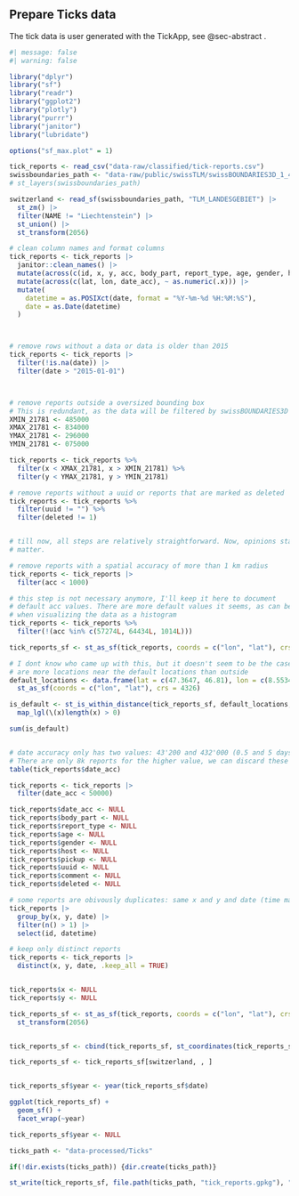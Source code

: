 
## Prepare Ticks data {#test}

The tick data is user generated with the TickApp, see @sec-abstract \nameref{test}.

```r
#| message: false
#| warning: false

library("dplyr")
library("sf")
library("readr")
library("ggplot2")
library("plotly")
library("purrr")
library("janitor")
library("lubridate")

options("sf_max.plot" = 1)

```

```r


tick_reports <- read_csv("data-raw/classified/tick-reports.csv")
swissboundaries_path <- "data-raw/public/swissTLM/swissBOUNDARIES3D_1_4_LV95_LN02.gdb"
# st_layers(swissboundaries_path)

switzerland <- read_sf(swissboundaries_path, "TLM_LANDESGEBIET") |>
  st_zm() |>
  filter(NAME != "Liechtenstein") |>
  st_union() |>
  st_transform(2056)

# clean column names and format columns
tick_reports <- tick_reports |>
  janitor::clean_names() |>
  mutate(across(c(id, x, y, acc, body_part, report_type, age, gender, host, pickup, deleted), ~ as.integer(.x))) |>
  mutate(across(c(lat, lon, date_acc), ~ as.numeric(.x))) |>
  mutate(
    datetime = as.POSIXct(date, format = "%Y-%m-%d %H:%M:%S"),
    date = as.Date(datetime)
  )




```

```r
# remove rows without a data or data is older than 2015
tick_reports <- tick_reports |>
  filter(!is.na(date)) |>
  filter(date > "2015-01-01")



# remove reports outside a oversized bounding box
# This is redundant, as the data will be filtered by swissBOUNDARIES3D later
XMIN_21781 <- 485000
XMAX_21781 <- 834000
YMAX_21781 <- 296000
YMIN_21781 <- 075000

tick_reports <- tick_reports %>%
  filter(x < XMAX_21781, x > XMIN_21781) %>%
  filter(y < YMAX_21781, y > YMIN_21781)

# remove reports without a uuid or reports that are marked as deleted
tick_reports <- tick_reports %>%
  filter(uuid != "") %>%
  filter(deleted != 1)


# till now, all steps are relatively straightforward. Now, opinions start to
# matter.

```

```r

# remove reports with a spatial accuracy of more than 1 km radius
tick_reports <- tick_reports |>
  filter(acc < 1000)

# this step is not necessary anymore, I'll keep it here to document
# default acc values. There are more default values it seems, as can be seen
# when visualizing the data as a histogram
tick_reports <- tick_reports %>%
  filter(!(acc %in% c(57274L, 64434L, 1014L)))

tick_reports_sf <- st_as_sf(tick_reports, coords = c("lon", "lat"), crs = 4326)

# I dont know who came up with this, but it doesn't seem to be the case that there
# are more locations near the default locations than outside
default_locations <- data.frame(lat = c(47.3647, 46.81), lon = c(8.5534, 8.23)) |>
  st_as_sf(coords = c("lon", "lat"), crs = 4326)

is_default <- st_is_within_distance(tick_reports_sf, default_locations, 1000) |>
  map_lgl(\(x)length(x) > 0)

sum(is_default)


# date accuracy only has two values: 43'200 and 432'000 (0.5 and 5 days?)
# There are only 8k reports for the higher value, we can discard these
table(tick_reports$date_acc)

tick_reports <- tick_reports |>
  filter(date_acc < 50000)

```

```r
tick_reports$date_acc <- NULL
tick_reports$body_part <- NULL
tick_reports$report_type <- NULL
tick_reports$age <- NULL
tick_reports$gender <- NULL
tick_reports$host <- NULL
tick_reports$pickup <- NULL
tick_reports$uuid <- NULL
tick_reports$comment <- NULL
tick_reports$deleted <- NULL
```

```r

# some reports are obivously duplicates: same x and y and date (time may vary slighly)
tick_reports |>
  group_by(x, y, date) |>
  filter(n() > 1) |>
  select(id, datetime)

# keep only distinct reports
tick_reports <- tick_reports |>
  distinct(x, y, date, .keep_all = TRUE)


tick_reports$x <- NULL
tick_reports$y <- NULL

tick_reports_sf <- st_as_sf(tick_reports, coords = c("lon", "lat"), crs = 4326) |>
  st_transform(2056)


tick_reports_sf <- cbind(tick_reports_sf, st_coordinates(tick_reports_sf))

tick_reports_sf <- tick_reports_sf[switzerland, , ]


tick_reports_sf$year <- year(tick_reports_sf$date)

ggplot(tick_reports_sf) +
  geom_sf() +
  facet_wrap(~year)

```

```r
tick_reports_sf$year <- NULL

ticks_path <- "data-processed/Ticks"

if(!dir.exists(ticks_path)) {dir.create(ticks_path)}

st_write(tick_reports_sf, file.path(ticks_path, "tick_reports.gpkg"), "reports_0.1", overwrite = TRUE)

```